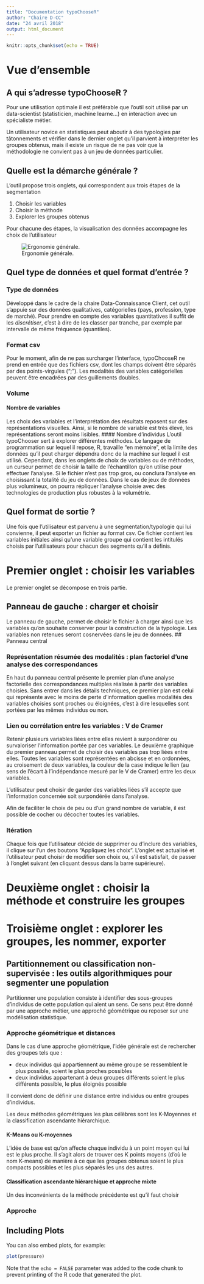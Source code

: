 ```yaml
---
title: "Documentation typoChooseR"
author: "Chaire D-CC"
date: "24 avril 2018"
output: html_document
---
```


```r
knitr::opts_chunk$set(echo = TRUE)
```

# Vue d'ensemble 

## A qui s'adresse typoChooseR ?

Pour une utilisation optimale il est préférable que l'outil soit utilisé par un data-scientist (statisticien, machine learne...) en interaction avec un spécialiste métier. 

Un utilisateur novice en statistiques peut aboutir à des typologies par tâtonnements et vérifier dans le dernier onglet qu'il parvient à interpréter les groupes obtenus, mais il existe un risque de ne pas voir que la méthodologie ne convient pas à un jeu de données particulier. 

## Quelle est la démarche générale ?

L'outil propose trois onglets, qui correspondent aux trois étapes de la segmentation

1. Choisir les variables
2. Choisir la méthode
3. Explorer les groupes obtenus

Pour chacune des étapes, la visualisation des données accompagne les choix de l'utilisateur

![Ergonomie générale.](TypoProcess.png)

## Quel type de données et quel format d'entrée ?

### Type de données
Développé dans le cadre de la chaire Data-Connaissance Client, cet outil s'appuie sur des données qualitatives, catégorielles (pays, profession, type de marché). Pour prendre en compte des variables quantitatives il suffit de les *discrétiser*, c'est à dire de les classer par tranche, par exemple par intervalle de même fréquence (quantiles).

### Format csv
Pour le moment, afin de ne pas surcharger l'interface, typoChooseR ne prend en entrée que des fichiers csv, dont les champs doivent être séparés par des points-virgules (";").
Les modalités des variables catégorielles peuvent être encadrées par des guillements doubles. 

### Volume
#### Nombre de variables
Les choix des variables et l'interprétation des résultats reposent sur des représentations visuelles. Ainsi, si le nombre de variable est très élevé, les représentations seront moins lisibles. 
#### Nombre d'individus
L'outil typoChooser sert à explorer différentes méthodes. Le langage de programmation sur lequel il repose, R, travaille "en mémoire", et la limite des données qu'il peut charger dépendra donc de la machine sur lequel il est utilisé. Cependant, dans les onglets de choix de variables ou de méthodes, un curseur permet de choisir la taille de l'échantillon qu'on utilise pour effectuer l'analyse. 
Si le fichier n'est pas trop gros, ou conclura l'analyse en choisissant la totalité du jeu de données. Dans le cas de jeux de données plus volumineux, on pourra répliquer l'analyse choisie avec des technologies de production plus robustes à la volumétrie. 


## Quel format de sortie ?
Une fois que l'utilisateur est parvenu à une segmentation/typologie qui lui convienne, il peut exporter un fichier au format csv. Ce fichier contient les variables initiales ainsi qu'une variable groupe qui contient les intitulés choisis par l'utilisateurs pour chacun des segments qu'il a définis.

# Premier onglet : choisir les variables
Le premier onglet se décompose en trois partie. 

## Panneau de gauche : charger et choisir

Le panneau de gauche, permet de choisir le fichier à charger ainsi que les variables qu'on souhaite conserver pour la construction de la typologie. Les variables non retenues seront cosnervées dans le jeu de données. 
## Panneau central

### Représentation résumée des modalités : plan factoriel d'une analyse des correspondances

En haut du panneau central présente le premier plan d'une analyse factorielle des correspondances multiples réalisée à partir des variables choisies. Sans entrer dans les détails techniques, ce premier plan est celui qui représente avec le moins de perte d'information quelles modalités des variables choisies sont proches ou éloignées, c'est à dire lesquelles sont portées par les mêmes individus ou non. 

### Lien ou corrélation entre les variables : V de Cramer

Retenir plusieurs variables liées entre elles revient à surpondérer ou survaloriser l'information portée par ces variables. Le deuxième graphique du premier panneau permet de choisir des variables pas trop liées entre elles. Toutes les variables sont représentées en abcisse et en ordonnées, au croisement de deux variables, la couleur de la case indique le lien (au sens de l'écart à l'indépendance mesuré par le V de Cramer) entre les deux variables. 

L'utilisateur peut choisir de garder des variables liées s'il accepte que l'information concernée soit surpondérée dans l'analyse. 

Afin de faciliter le choix de peu ou d'un grand nombre de variable, il est possible de cocher ou décocher toutes les variables. 


### Itération

Chaque fois que l'utilisateur décide de supprimer ou d'inclure des variables, il clique sur l'un des boutons "Appliquez les choix". L'onglet est actualisé et l'utilisateur peut choisir de modifier son choix ou, s'il est satisfait, de passer à l'onglet suivant (en cliquant dessus dans la barre supérieure).


# Deuxième onglet : choisir la méthode et construire les groupes


# Troisième onglet : explorer les groupes, les nommer, exporter



















## Partitionnement ou classification non-supervisée : les outils algorithmiques pour segmenter une population

Partitionner une population consiste à identifier des sous-groupes d'individus de cette population qui aient un sens. Ce sens peut être donné par une approche métier, une approché géométrique ou reposer sur une modélisation statistique. 

### Approche géométrique et distances

Dans le cas d'une approche géométrique, l'idée générale est de rechercher des groupes tels que :

* deux individus qui appartiennent au même groupe se ressemblent le plus possible, soient le plus proches possibles
* deux individus appartenant à deux groupes différents soient le plus différents possible, le plus éloignés possible

Il convient donc de définir une distance entre individus ou entre groupes d'individus.

Les deux méthodes géométriques les plus célèbres sont les K-Moyennes et la classification ascendante hiérarchique. 

#### K-Means ou K-moyennes 

L'idée de base est qu'on affecte chaque individu à un point moyen qui lui est le plus proche. Il s'agit alors de trouver ces K points moyens (d'où le nom K-means) de manière à ce que les groupes obtenus soient le plus compacts possibles et les plus séparés les uns des autres. 

#### Classification ascendante hiérarchique et approche mixte
Un des inconvénients de la méthode précédente est qu'il faut choisir 

### Approche 


## Including Plots

You can also embed plots, for example:

```r
plot(pressure)
```

Note that the `echo = FALSE` parameter was added to the code chunk to prevent printing of the R code that generated the plot.
